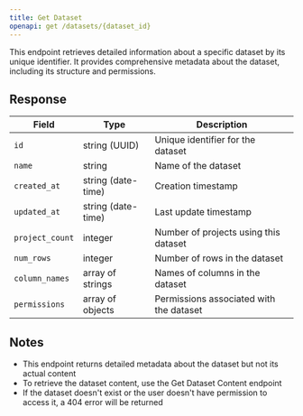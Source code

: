 ```yaml
---
title: Get Dataset
openapi: get /datasets/{dataset_id}
---
```


This endpoint retrieves detailed information about a specific dataset by its unique identifier. It provides comprehensive metadata about the dataset, including its structure and permissions.

## Response

| Field | Type | Description |
| ----- | ---- | ----------- |
| `id` | string (UUID) | Unique identifier for the dataset |
| `name` | string | Name of the dataset |
| `created_at` | string (date-time) | Creation timestamp |
| `updated_at` | string (date-time) | Last update timestamp |
| `project_count` | integer | Number of projects using this dataset |
| `num_rows` | integer | Number of rows in the dataset |
| `column_names` | array of strings | Names of columns in the dataset |
| `permissions` | array of objects | Permissions associated with the dataset |

## Notes

- This endpoint returns detailed metadata about the dataset but not its actual content
- To retrieve the dataset content, use the Get Dataset Content endpoint
- If the dataset doesn't exist or the user doesn't have permission to access it, a 404 error will be returned